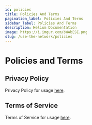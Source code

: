 ```yaml
---
id: policies
title: Policies And Terms
pagination_label: Policies And Terms
sidebar_label: Policies And Terms
description: Helium Documentation
image: https://i.imgur.com/bWAbESE.png
slug: /use-the-network/policies
---
```


# Policies and Terms


## Privacy Policy

Privacy Policy for usage [here](/use-the-network/policies/privacy).

## Terms of Service

Terms of Service for usage [here](/use-the-network/policies/terms).
